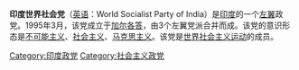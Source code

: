 '''印度世界社会党'''（[[英语|英语]]：World Socialist Party of India）是[[印度|印度]]的一个[[左翼|左翼]]政党。1995年3月，该党成立于[[加尔各答|加尔各答]]，由3个左翼党派合并而成。该党的意识形态是[[不可能主义|不可能主义]]、[[社会主义|社会主义]]、[[马克思主义|马克思主义]]。该党是[[世界社会主义运动|世界社会主义运动]]的成员。

[[Category:印度政党|Category:印度政党]]
[[Category:社会主义政党|Category:社会主义政党]]